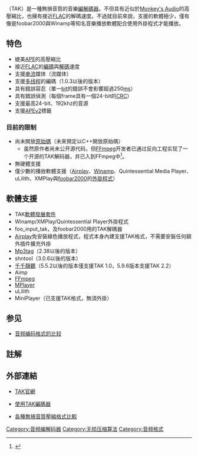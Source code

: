 {{noteTA
|G1=IT
}}
{{Infobox Software
| name = Tom's lossless Audio Kompressor
| logo =
| screenshot =
| caption =
| author =
| developer = Thomas Becker
| latest release version = 2.3.0
| latest release date = {{Start date and age|2013|6|18}}
| latest preview version =2.3.1 Beta 1
| latest preview date ={{Start date and age|2018|4|2}}
| operating system = [[Microsoft_Windows|Windows]]
| platform =
| language =
| genre = [[音频格式|音频格式]]、[[編解碼器|編解碼器]]
| license = [[专有软件|专有软件]]
| website = [http://thbeck.de/Tak/Tak.html http://thbeck.de/Tak/Tak.html]
}}

'''{{lang|en|Tom's lossless Audio Kompressor}}'''（TAK）是一種無損音質的音樂[[編解碼器|編解碼器]]。不但具有近似於[[Monkey's_Audio|Monkey's Audio]]的高壓縮比，也擁有接近[[FLAC|FLAC]]的解碼速度。不過就目前來說，支援的軟體極少，僅有像是foobar2000與Winamp等知名音樂播放軟體配合使用外掛程式才能播放。

== 特色 ==
* 媲美[[Monkey's_Audio|APE]]的高壓縮比
* 接近[[FLAC|FLAC]]的[[編碼|編碼]]與[[解碼|解碼]]速度
* 支援[[串流|串流]]媒体（流媒体）
* 支援[[多线程|多线程]]的編碼（1.0.3以後的版本）
* 具有錯誤容忍（單一[[位元|bit]]的錯誤不會影響超過250[[ms|ms]]）
* 具有錯誤偵測（每個frame具有一個24-bit的[[循環冗餘檢驗|CRC]]）
* 支援最高24-bit、192khz的音源
* 支援[[APEv2_tag|APEv2]]標籤

=== 目前的限制 ===
* 尚未開放[[原始碼|原始碼]]（未來預定以C++開放原始碼）
** 虽然原作者尚未公开源代码，但[[FFmpeg|FFmpeg]]开发者已通过反向工程实现了一个开源的TAK解码器，并已入到FFmpeg中<ref>{{Cite web |url=http://ffmpeg.org/pipermail/ffmpeg-devel/2012-September/131785.html |title=[FFmpeg-devel] [PATCH] TAK demuxer and decoder |accessdate=2013-03-09 |archive-date=2014-12-28 |archive-url=https://web.archive.org/web/20141228043248/http://ffmpeg.org/pipermail/ffmpeg-devel/2012-September/131785.html |dead-url=no }}</ref>。
* 無硬體支援
* 僅少數的播放軟體支援（[[Airplay|Airplay]]、[[Winamp|Winamp]]、Quintessential Media Player、uLilith、XMPlay與[[foobar2000|foobar2000]]的[[外掛程式|外掛程式]]）

== 軟體支援 ==
* TAK[[軟體發展套件|軟體發展套件]]
* Winamp/XMPlay/Quintessential Player外掛程式
* foo_input_tak，及foobar2000用的TAK解碼器
* [[Airplay|Airplay]]免安裝綠色播放程式，程式本身內建支援TAK格式，不需要安裝任何額外插件擴充外掛
* [[Mp3tag|Mp3tag]]（2.38以後的版本）
* shntool（3.0.6以後的版本）
* [[千千靜聽|千千靜聽]]（5.5.2以後的版本僅支援TAK 1.0，5.9.6版本支援TAK 2.2）
* Aimp
* [[FFmpeg|FFmpeg]]
* [[MPlayer|MPlayer]]
* uLilith
* MiniPlayer（已支援TAK格式，無須外掛）

==参见==
*[[音频编码格式的比较|音频编码格式的比较]]

== 註解 ==
{{Reflist|2}}

== 外部連結 ==
* {{de}}[https://www.webcitation.org/65tn8b7U4?url=http://thbeck.de/Tak/Tak.html TAK官網]
* {{en}}[http://www.hydrogenaudio.org/forums/index.php?showtopic=54721 使用TAK編碼器]{{Wayback|url=http://www.hydrogenaudio.org/forums/index.php?showtopic=54721 |date=20080803044722 }}
* {{en}}[http://wiki.hydrogenaudio.org/index.php?title=Lossless_comparison 各種無損音質壓縮格式比較]{{WebCite|url=https://www.webcitation.org/65tn9pHeO?url=http://wiki.hydrogenaudio.org/index.php?title=Lossless_comparison |date=20120303233555 |dateformat=iso }}

{{多媒體壓縮格式}}
{{Compression Software Implementations}}

[[Category:音频编解码器|Category:音频编解码器]]
[[Category:无损压缩算法|Category:无损压缩算法]]
[[Category:音频格式|Category:音频格式]]